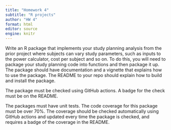 ```yaml
---
title: "Homework 4"
subtitle: "R projects"
author: "HW 4"
format: html
editor: source
engine: knitr
---
```


Write an R package that implements your study planning analysis from the prior project where subjects can vary study parameters, such as inputs to the power calculator, cost per subject and so on. To do this, you will need to package your study planning code into functions and then package it up. The package should have documentation and a vignette that explains how to use the package. The README to your repo should explain how to build and install the package.

The package must be checked using GitHub actions.  A badge for the check must be on the README.

The packages must have unit tests.  The code coverage for this package must be over 70%.  The coverage should be checked automatically using GitHub actions and updated every time the package is checked, and requires a badge of the coverage in the README.


<!-- Assume a 1:1 treatment design. -->
<!-- Input: alpha level (assume a 2-sided test), partial r-squared -->
